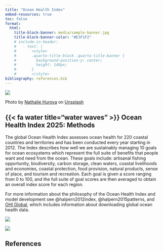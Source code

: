 ```yaml
---
title: "Ocean Health Index"
embed-resources: true
toc: false
format:
  html:
    title-block-banner: media/sample-banner.jpg
    title-block-banner-color: "#E3F1F2"
    # include-in-header:
    #   - text: |
    #       <style>
    #       .quarto-title-block .quarto-title-banner {
    #         background-position-y: center;
    #         height: 140px;
    #       }
    #       </style>
bibliography: references.bib
---
```


![](media/sample-banner.jpg)

Photo by [Nathalie Hurova](https://unsplash.com/@nathalie_h?utm_content=creditCopyText&utm_medium=referral&utm_source=unsplash) on [Unsplash](https://unsplash.com/photos/school-of-goldfish-underwater-5HNojl5PKJg?utm_content=creditCopyText&utm_medium=referral&utm_source=unsplash)

## {{< fa water title="water waves" >}} Ocean Health Index 2025: Methods

The global Ocean Health Index assesses ocean health for 220 coastal countries and territories and has been conducted every year starting in 2012. The Index describes how well we are sustainably managing 10 goals for ocean ecosystems which represent the full suite of benefits that people want and need from the ocean. These goals include: artisanal fishing opportunity, biodiversity, carbon storage, clean waters, coastal livelihoods and economies, coastal protection, food provision, natural products, sense of place, and tourism and recreation. Each goal is given a score ranging from 0 to 100, and the full suite of goal scores are then averaged to obtain an overall index score for each region.

For more information about the philosophy of the Ocean Health Index and model development see @halpern2012index, @halpern2015patterns, and [OHI Global](http://ohi-science.org/ohi-global/){target="_blank"}, which includes information about downloading global ocean health data.

![](media/ohi-score-goals.png){fig-align="center"}

![](media/OHI_infographic.jpg){fig-align="center"}

## References
